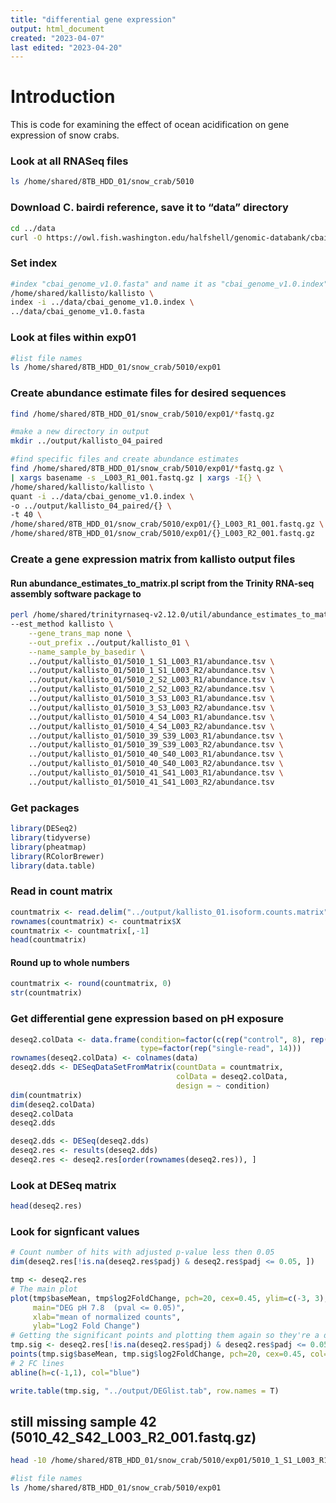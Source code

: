 ```yaml
---
title: "differential gene expression"
output: html_document
created: "2023-04-07"
last edited: "2023-04-20"
---
```


# Introduction

This is code for examining the effect of ocean acidification on gene expression of snow crabs.

### Look at all RNASeq files

```bash
ls /home/shared/8TB_HDD_01/snow_crab/5010
```

### Download C. bairdi reference, save it to "data" directory

```bash
cd ../data
curl -O https://owl.fish.washington.edu/halfshell/genomic-databank/cbai_genome_v1.0.fasta
```

### Set index

```bash
#index "cbai_genome_v1.0.fasta" and name it as "cbai_genome_v1.0.index"
/home/shared/kallisto/kallisto \
index -i ../data/cbai_genome_v1.0.index \  
../data/cbai_genome_v1.0.fasta
```

### Look at files within exp01

```bash
#list file names
ls /home/shared/8TB_HDD_01/snow_crab/5010/exp01
```

### Create abundance estimate files for desired sequences


```bash
find /home/shared/8TB_HDD_01/snow_crab/5010/exp01/*fastq.gz
```



```bash
#make a new directory in output
mkdir ../output/kallisto_04_paired

#find specific files and create abundance estimates
find /home/shared/8TB_HDD_01/snow_crab/5010/exp01/*fastq.gz \
| xargs basename -s _L003_R1_001.fastq.gz | xargs -I{} \
/home/shared/kallisto/kallisto \
quant -i ../data/cbai_genome_v1.0.index \
-o ../output/kallisto_04_paired/{} \
-t 40 \
/home/shared/8TB_HDD_01/snow_crab/5010/exp01/{}_L003_R1_001.fastq.gz \
/home/shared/8TB_HDD_01/snow_crab/5010/exp01/{}_L003_R2_001.fastq.gz
```

### Create a gene expression matrix from kallisto output files

#### Run abundance_estimates_to_matrix.pl script from the Trinity RNA-seq assembly software package to

```bash
perl /home/shared/trinityrnaseq-v2.12.0/util/abundance_estimates_to_matrix.pl \
--est_method kallisto \
    --gene_trans_map none \
    --out_prefix ../output/kallisto_01 \
    --name_sample_by_basedir \
    ../output/kallisto_01/5010_1_S1_L003_R1/abundance.tsv \
    ../output/kallisto_01/5010_1_S1_L003_R2/abundance.tsv \
    ../output/kallisto_01/5010_2_S2_L003_R1/abundance.tsv \
    ../output/kallisto_01/5010_2_S2_L003_R2/abundance.tsv \
    ../output/kallisto_01/5010_3_S3_L003_R1/abundance.tsv \
    ../output/kallisto_01/5010_3_S3_L003_R2/abundance.tsv \
    ../output/kallisto_01/5010_4_S4_L003_R1/abundance.tsv \
    ../output/kallisto_01/5010_4_S4_L003_R2/abundance.tsv \
    ../output/kallisto_01/5010_39_S39_L003_R1/abundance.tsv \
    ../output/kallisto_01/5010_39_S39_L003_R2/abundance.tsv \
    ../output/kallisto_01/5010_40_S40_L003_R1/abundance.tsv \
    ../output/kallisto_01/5010_40_S40_L003_R2/abundance.tsv \
    ../output/kallisto_01/5010_41_S41_L003_R1/abundance.tsv \
    ../output/kallisto_01/5010_41_S41_L003_R2/abundance.tsv
```

### Get packages

```r
library(DESeq2)
library(tidyverse)
library(pheatmap)
library(RColorBrewer)
library(data.table)
```

### Read in count matrix

```r
countmatrix <- read.delim("../output/kallisto_01.isoform.counts.matrix", header = TRUE, sep = '\t')
rownames(countmatrix) <- countmatrix$X
countmatrix <- countmatrix[,-1]
head(countmatrix)
```

#### Round up to whole numbers

```r
countmatrix <- round(countmatrix, 0)
str(countmatrix)
```

### Get differential gene expression based on pH exposure

```r
deseq2.colData <- data.frame(condition=factor(c(rep("control", 8), rep("low pH", 6))), 
                             type=factor(rep("single-read", 14)))
rownames(deseq2.colData) <- colnames(data)
deseq2.dds <- DESeqDataSetFromMatrix(countData = countmatrix,
                                     colData = deseq2.colData, 
                                     design = ~ condition)
dim(countmatrix)
dim(deseq2.colData)
deseq2.colData
deseq2.dds
```

```r
deseq2.dds <- DESeq(deseq2.dds)
deseq2.res <- results(deseq2.dds)
deseq2.res <- deseq2.res[order(rownames(deseq2.res)), ]
```

### Look at DESeq matrix

```r
head(deseq2.res)
```

### Look for signficant values

```r
# Count number of hits with adjusted p-value less then 0.05
dim(deseq2.res[!is.na(deseq2.res$padj) & deseq2.res$padj <= 0.05, ])
```

```r
tmp <- deseq2.res
# The main plot
plot(tmp$baseMean, tmp$log2FoldChange, pch=20, cex=0.45, ylim=c(-3, 3), log="x", col="darkgray",
     main="DEG pH 7.8  (pval <= 0.05)",
     xlab="mean of normalized counts",
     ylab="Log2 Fold Change")
# Getting the significant points and plotting them again so they're a different color
tmp.sig <- deseq2.res[!is.na(deseq2.res$padj) & deseq2.res$padj <= 0.05, ]
points(tmp.sig$baseMean, tmp.sig$log2FoldChange, pch=20, cex=0.45, col="red")
# 2 FC lines
abline(h=c(-1,1), col="blue")
```

```r
write.table(tmp.sig, "../output/DEGlist.tab", row.names = T)
```

## still missing sample 42 (5010_42_S42_L003_R2_001.fastq.gz)


```bash
head -10 /home/shared/8TB_HDD_01/snow_crab/5010/exp01/5010_1_S1_L003_R1_001.fastq.gz
```

```bash
#list file names
ls /home/shared/8TB_HDD_01/snow_crab/5010/exp01
```

